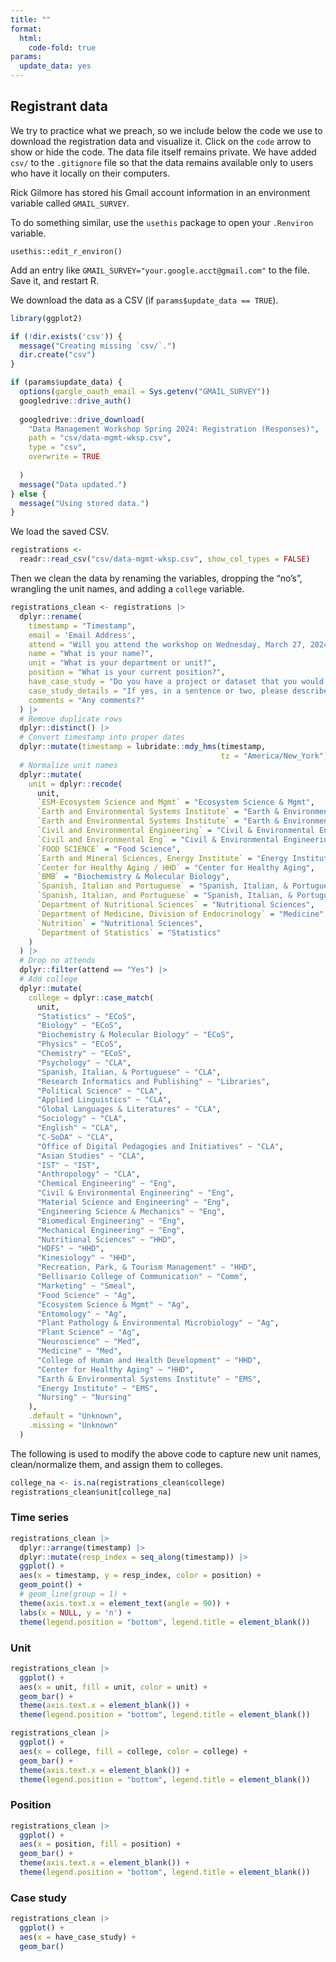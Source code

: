 ```yaml
---
title: ""
format:
  html:
    code-fold: true
params:
  update_data: yes
---
```


## Registrant data

We try to practice what we preach, so we include below the code we use to download the registration data and visualize it.
Click on the `code` arrow to show or hide the code.
The data file itself remains private.
We have added `csv/` to the `.gitignore` file so that the data remains available only to users who have it locally on their computers.

::: {.callout-note}

Rick Gilmore has stored his Gmail account information in an environment variable called `GMAIL_SURVEY`.

To do something similar, use the `usethis` package to open your `.Renviron` variable.

```
usethis::edit_r_environ()
```

Add an entry like `GMAIL_SURVEY="your.google.acct@gmail.com"` to the file.
Save it, and restart R.

:::

We download the data as a CSV (if `params$update_data == TRUE`).

```r
library(ggplot2)

if (!dir.exists('csv')) {
  message("Creating missing `csv/`.")
  dir.create("csv")
}

if (params$update_data) {
  options(gargle_oauth_email = Sys.getenv("GMAIL_SURVEY"))
  googledrive::drive_auth()
  
  googledrive::drive_download(
    "Data Management Workshop Spring 2024: Registration (Responses)",
    path = "csv/data-mgmt-wksp.csv",
    type = "csv",
    overwrite = TRUE
    
  )
  message("Data updated.")
} else {
  message("Using stored data.")
}
```

We load the saved CSV.

```r
registrations <-
  readr::read_csv("csv/data-mgmt-wksp.csv", show_col_types = FALSE)
```

Then we clean the data by renaming the variables, dropping the "no's", wrangling the unit names, and adding a `college` variable.

```r
registrations_clean <- registrations |>
  dplyr::rename(
    timestamp = "Timestamp",
    email = 'Email Address',
    attend = "Will you attend the workshop on Wednesday, March 27, 2024?",
    name = "What is your name?",
    unit = "What is your department or unit?",
    position = "What is your current position?",
    have_case_study = "Do you have a project or dataset that you would like to have considered for a hands-on case study?",
    case_study_details = "If yes, in a sentence or two, please describe your project or dataset.",
    comments = "Any comments?"
  ) |>
  # Remove duplicate rows
  dplyr::distinct() |>
  # Convert timestamp into proper dates
  dplyr::mutate(timestamp = lubridate::mdy_hms(timestamp,
                                               tz = "America/New_York")) |>
  # Normalize unit names
  dplyr::mutate(
    unit = dplyr::recode(
      unit,
      `ESM-Ecosystem Science and Mgmt` = "Ecosystem Science & Mgmt",
      `Earth and Environmental Systems Institute` = "Earth & Environmental Systems Institute",
      `Earth and Environmental Systems Institute` = "Earth & Environmental Systems Institute",
      `Civil and Environmental Engineering` = "Civil & Environmental Engineering",
      `Civil and Environmental Eng` = "Civil & Environmental Engineering",
      `FOOD SCIENCE` = "Food Science",
      `Earth and Mineral Sciences, Energy Institute` = "Energy Institute",
      `Center for Healthy Aging / HHD` = "Center for Healthy Aging",
      `BMB` = "Biochemistry & Molecular Biology",
      `Spanish, Italian and Portuguese` = "Spanish, Italian, & Portuguese",
      `Spanish, Italian, and Portuguese` = "Spanish, Italian, & Portuguese",
      `Department of Nutritional Sciences` = "Nutritional Sciences",
      `Department of Medicine, Division of Endocrinology` = "Medicine",
      `Nutrition` = "Nutritional Sciences",
      `Department of Statistics` = "Statistics"
    )
  ) |>
  # Drop no attends
  dplyr::filter(attend == "Yes") |>
  # Add college
  dplyr::mutate(
    college = dplyr::case_match(
      unit,
      "Statistics" ~ "ECoS",
      "Biology" ~ "ECoS",
      "Biochemistry & Molecular Biology" ~ "ECoS",
      "Physics" ~ "ECoS",
      "Chemistry" ~ "ECoS",
      "Psychology" ~ "CLA",
      "Spanish, Italian, & Portuguese" ~ "CLA",
      "Research Informatics and Publishing" ~ "Libraries",
      "Political Science" ~ "CLA",
      "Applied Linguistics" ~ "CLA",
      "Global Languages & Literatures" ~ "CLA",
      "Sociology" ~ "CLA",
      "English" ~ "CLA",
      "C-SoDA" ~ "CLA",
      "Office of Digital Pedagogies and Initiatives" ~ "CLA",
      "Asian Studies" ~ "CLA",
      "IST" ~ "IST",
      "Anthropology" ~ "CLA",
      "Chemical Engineering" ~ "Eng",
      "Civil & Environmental Engineering" ~ "Eng",
      "Material Science and Engineering" ~ "Eng",
      "Engineering Science & Mechanics" ~ "Eng",
      "Biomedical Engineering" ~ "Eng",
      "Mechanical Engineering" ~ "Eng",
      "Nutritional Sciences" ~ "HHD",
      "HDFS" ~ "HHD",
      "Kinesiology" ~ "HHD",
      "Recreation, Park, & Tourism Management" ~ "HHD",
      "Bellisario College of Communication" ~ "Comm",
      "Marketing" ~ "Smeal",
      "Food Science" ~ "Ag",
      "Ecosystem Science & Mgmt" ~ "Ag",
      "Entomology" ~ "Ag",
      "Plant Pathology & Environmental Microbiology" ~ "Ag",
      "Plant Science" ~ "Ag",
      "Neuroscience" ~ "Med",
      "Medicine" ~ "Med",
      "College of Human and Health Development" ~ "HHD",
      "Center for Healthy Aging" ~ "HHD",
      "Earth & Environmental Systems Institute" ~ "EMS",
      "Energy Institute" ~ "EMS",
      "Nursing" ~ "Nursing"
    ),
    .default = "Unknown",
    .missing = "Unknown"
  )
```

The following is used to modify the above code to capture new unit names, clean/normalize them, and assign them to colleges.

```r
college_na <- is.na(registrations_clean$college)
registrations_clean$unit[college_na]
```

### Time series

```r
registrations_clean |>
  dplyr::arrange(timestamp) |>
  dplyr::mutate(resp_index = seq_along(timestamp)) |>
  ggplot() +
  aes(x = timestamp, y = resp_index, color = position) +
  geom_point() +
  # geom_line(group = 1) +
  theme(axis.text.x = element_text(angle = 90)) +
  labs(x = NULL, y = 'n') +
  theme(legend.position = "bottom", legend.title = element_blank())
```

### Unit

```r
registrations_clean |>
  ggplot() +
  aes(x = unit, fill = unit, color = unit) +
  geom_bar() +
  theme(axis.text.x = element_blank()) +
  theme(legend.position = "bottom", legend.title = element_blank())
```

```r
registrations_clean |>
  ggplot() +
  aes(x = college, fill = college, color = college) +
  geom_bar() +
  theme(axis.text.x = element_blank()) +
  theme(legend.position = "bottom", legend.title = element_blank())
```

### Position

```r
registrations_clean |>
  ggplot() +
  aes(x = position, fill = position) +
  geom_bar() +
  theme(axis.text.x = element_blank()) +
  theme(legend.position = "bottom", legend.title = element_blank())
```

### Case study

```r
registrations_clean |>
  ggplot() +
  aes(x = have_case_study) +
  geom_bar()
```

